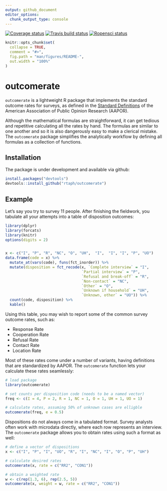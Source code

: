 ```yaml
---
output: github_document
editor_options: 
  chunk_output_type: console
---
```


[![Coverage status](https://codecov.io/gh/rtaph/outcomerate/branch/master/graph/badge.svg)](https://codecov.io/github/rtaph/outcomerate?branch=master) [![Travis build status](https://travis-ci.org/rtaph/outcomerate.svg?branch=master)](https://travis-ci.org/rtaph/outcomerate) [![Ropensci status](https://badges.ropensci.org/213_status.svg)](https://github.com/ropensci/onboarding/issues/213)

```r
knitr::opts_chunk$set(
  collapse = TRUE,
  comment = "#>",
  fig.path = "man/figures/README-",
  out.width = "100%"
)
```
# outcomerate

`outcomerate` is a lightweight R package that implements the standard outcome rates for surveys, as defined in the [Standard Definitions](https://www.aapor.org/Standards-Ethics/Standard-Definitions-(1).aspx) of the American Association of Public Opinion Research (AAPOR).

Although the mathematical formulas are straightforward, it can get tedious and repetitive calculating all the rates by hand. The formulas are similar to one another and so it is also dangerously easy to make a clerical mistake. The `outcomerate` package simplifies the analytically workflow by defining all formulas as a collection of functions.


## Installation

The package is under development and available via github:

``` r
install.packages("devtools")
devtools::install_github("rtaph/outcomerate")
```

## Example

Let's say you try to survey 11 people. After finishing the fieldwork, you tabulate all your attempts into a table of disposition outcomes:

```r
library(dplyr)
library(forcats)
library(knitr)
options(digits = 2)


x <- c("I", "P", "R", "NC", "O", "UH",  "I",  "I", "I", "P", "UO")
data.frame(code = x) %>%
  mutate_at(vars(code), funs(fct_inorder)) %>%
  mutate(disposition = fct_recode(x, `Complete interview` = "I", 
                                  `Partial interview` = "P",
                                  `Refusal and break-off` = "R",
                                  `Non-contact` = "NC",
                                  `Other` = "O",
                                  `Unknown if household` = "UH",
                                  `Unknown, other` = "UO")) %>%
  count(code, disposition) %>%
  kable()
```

Using this table, you may wish to report some of the common survey outcome rates, such as:

* Response Rate
* Cooperation Rate
* Refusal Rate
* Contact Rate
* Location Rate

Most of these rates come under a number of variants, having definitions that are standardized by AAPOR. The `outcomerate` function lets your calculate these rates seamlessly:

```r
# load package
library(outcomerate)

# set counts per disposition code (needs to be a named vector)
freq <- c(I = 4, P = 2, R = 1, NC = 1, O = 1, UH = 1, UO = 1)

# calculate rates, assuming 50% of unknown cases are elligble
outcomerate(freq, e = 0.5)
```

Dispositions do not always come in a tabulated format. Survey analysts often work with microdata directly, where each row represents an interview. The `outcomerate` package allows you to obtain rates using such a format as well:

```r
# define a vector of dispositions
x <- c("I", "P", "I", "UO", "R", "I", "NC", "I", "O", "P", "UH")

# calculate desired rates
outcomerate(x, rate = c("RR2", "CON1"))

# obtain a weighted rate
w <- c(rep(1.3, 6), rep(2.5, 5))
outcomerate(x, weight = w, rate = c("RR2", "CON1"))
```
